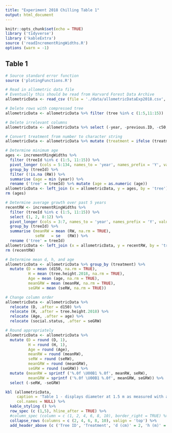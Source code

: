 ```yaml
---
title: "Experiment 2018 Chilling Table 1"
output: html_document
---
```


```r
knitr::opts_chunk$set(echo = TRUE)
library ('tidyverse')
library ('kableExtra')
source ('readIncrementRingWidths.R')
options (warn = -1)
```

## Table 1 


```r

# Source standard error function
source ('plotingFunctions.R')

# Read in allometric data file
# Eventually this should be read from Harvard Forest Data Archive
allometricData <- read_csv (file = './data/allometricDataExp2018.csv', col_types = cols ())

# Delete rows with compressed tree
allometricData <- allometricData %>% filter (tree %in% c (1:5,11:15))

# Delete irrelevant columns
allometricData <- allometricData %>% select (-year, -previous.ID, -c50, -d50, -c150, -c250, -d250, -h1, -h2, -h3, -comments, -file.ring.width.1, -file.ring.width.2, -file.ring.width.3)

# Convert treatment from number to character string
allometricData <- allometricData %>% mutate (treatment = ifelse (treatment == 1, 'control','chilled'))

# Determine minimum age
ages <- incrementRingWidths %>% 
  filter (treeId %in% c (1:5, 11:15)) %>% 
  pivot_longer (cols = 5:134, names_to = 'year', names_prefix = 'Y', values_to = 'RW') %>%
  group_by (treeId) %>%
  filter (!is.na (RW)) %>%
  summarise (age = min (year)) %>%
  rename ('tree' = treeId) %>% mutate (age = as.numeric (age))
allometricData <- left_join (x = allometricData, y = ages, by = 'tree')
rm (ages)  

# Determine average growth over past 5 years
recentRW <- incrementRingWidths %>% 
  filter (treeId %in% c (1:5, 11:15)) %>% 
  select (1, 2, 8:12) %>% 
  pivot_longer (cols = 3:7, names_to = 'year', names_prefix = 'Y', values_to = 'RW') %>%
  group_by (treeId) %>%
  summarise (meanRW = mean (RW, na.rm = TRUE),
             seRW   = se   (RW)) %>%
  rename ('tree' = treeId)
allometricData <- left_join (x = allometricData, y = recentRW, by = 'tree')
rm (recentRW)

# Determine mean d, h, and age
allometricData <- allometricData %>% group_by (treatment) %>% 
  mutate (D = mean (d150, na.rm = TRUE),
          H = mean (tree.height.2018, na.rm = TRUE),
          Age = mean (age, na.rm = TRUE),
          meanGRW = mean (meanRW, na.rm = TRUE),
          seGRW = mean (seRW, na.rm = TRUE))

# Change column order
allometricData <- allometricData %>% 
  relocate (D, .after = d150) %>% 
  relocate (H, .after = tree.height.2018) %>% 
  relocate (Age, .after = age) %>% 
  relocate (social.status, .after = seGRW) 

# Round appropriately 
allometricData <- allometricData %>% 
  mutate (D = round (D, 1),
          H = round (H, 1),
          Age = round (Age),
          meanRW = round (meanRW),
          seRW = round (seRW),
          meanGRW = round (meanGRW),
          seGRW = round (seGRW)) %>%
  mutate (meanRW = sprintf ('%.0f \U00B1 %.0f', meanRW, seRW),
          meanGRW = sprintf ('%.0f \U00B1 %.0f', meanGRW, seGRW)) %>%
  select (-seRW, -seGRW)
```

```r
kbl (allometricData, 
     caption = 'Table 1 - displays diameter at 1.5 m as measured with a diameter tape (d), mean height averaged across three hypsometer measurements (h), and both minimum age and the five-year mean of radial growth derived from increment cores, as well as social status for the control and chilled trees. For numeric values treatment group means are also listed. The table was automatically generated from publicly available data set (data set ID here) on the Harvard Forest Data Archive.',
     col.names = NULL) %>% 
  kable_styling () %>% 
  row_spec (c (1,5), hline_after = TRUE) %>%
  #column_spec (column = c (1, 2, 4, 6, 8, 10), border_right = TRUE) %>%
  collapse_rows (columns = c (2, 4, 6, 8, 10), valign = 'top') %>% 
  add_header_above (c ('Tree ID', 'Treatment', 'd (cm)' = 2, 'h (m)' = 2, 'Age (year)' = 2, 'Radial growth (μm)' = 2,'Social status'))
 
```
